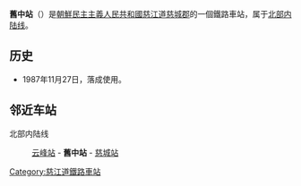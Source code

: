 {{朝鮮半島車站資訊
|公司色 = blue
|文字色 = 
|站名 = 舊中站
|圖片 = 
|pxl = 
|圖片說明 =
|前一站 = [[云峰站|云峰]]
|前一站距離 = 7.8
|後一站距離 = 10.1
|後一站 = [[慈城站_(慈江道)|慈城]]
|所屬路線 = [[北部内陆线|北部内陆线]]
|距離 = 53.4
|起點站 = [[满浦青年站|满浦青年]]
|諺文 = 구중역
|朝鮮漢字 = 舊中驛
|文觀部式 = Gujung-yeok
|馬-賴式 = Kujung-yŏk
|副站名 = 
|車站編號 = 
|停站路線數 = 
|所屬公司 = [[朝鮮民主主義人民共和國鐵道省|朝鮮民主主義人民共和國鐵道省]]
|所在地 =[[慈江道|慈江道]][[慈城郡|慈城郡]]
|車站構造 = 地面车站
|月台配置 = 
|啟用年月日 =1987年11月27日
|廢站年月日 = 
|上下車人次 = 
|統計年度 = 
|轉車 = 
|備註 = 
|全寬備註 = 
}}

'''舊中站'''（{{lang-ko|구중역}}）是[[朝鮮民主主義人民共和國|朝鮮民主主義人民共和國]][[慈江道|慈江道]][[慈城郡|慈城郡]]的一個鐵路車站，属于[[北部内陆线|北部内陆线]]。

==历史==
*1987年11月27日，落成使用。

==邻近车站==
北部内陆线
:[[云峰站|云峰站]] - '''舊中站''' - [[慈城站_(慈江道)|慈城站]]

{{朝鲜铁路小作品}}

{{北部内陆线}}

[[Category:慈江道鐵路車站|Category:慈江道鐵路車站]]